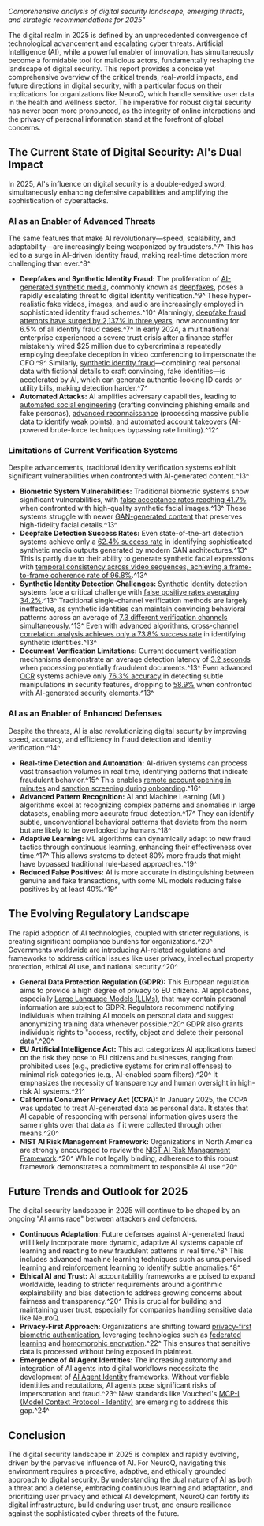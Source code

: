 
*Comprehensive analysis of digital security landscape, emerging threats, and strategic recommendations for 2025"*


The digital realm in 2025 is defined by an unprecedented convergence of technological advancement and escalating cyber threats. Artificial Intelligence (AI), while a powerful enabler of innovation, has simultaneously become a formidable tool for malicious actors, fundamentally reshaping the landscape of digital security. This report provides a concise yet comprehensive overview of the critical trends, real-world impacts, and future directions in digital security, with a particular focus on their implications for organizations like NeuroQ, which handle sensitive user data in the health and wellness sector. The imperative for robust digital security has never been more pronounced, as the integrity of online interactions and the privacy of personal information stand at the forefront of global concerns.

## The Current State of Digital Security: AI's Dual Impact

In 2025, AI's influence on digital security is a double-edged sword, simultaneously enhancing defensive capabilities and amplifying the sophistication of cyberattacks.

### AI as an Enabler of Advanced Threats

The same features that make AI revolutionary—speed, scalability, and adaptability—are increasingly being weaponized by fraudsters.^7^ This has led to a surge in AI-driven identity fraud, making real-time detection more challenging than ever.^8^

* **Deepfakes and Synthetic Identity Fraud:** The proliferation of [AI-generated synthetic media](https://www.fbi.gov/news/stories/deepfakes-a-growing-threat), commonly known as [deepfakes](https://www.fbi.gov/news/stories/deepfakes-a-growing-threat), poses a rapidly escalating threat to digital identity verification.^9^ These hyper-realistic fake videos, images, and audio are increasingly employed in sophisticated identity fraud schemes.^10^ Alarmingly, [deepfake fraud attempts have surged by 2,137% in three years](https://www.onfido.com/resources/blog/deepfake-fraud-statistics/), now accounting for 6.5% of all identity fraud cases.^7^ In early 2024, a multinational enterprise experienced a severe trust crisis after a finance staffer mistakenly wired $25 million due to cybercriminals repeatedly employing deepfake deception in video conferencing to impersonate the CFO.^9^ Similarly, [synthetic identity fraud](https://www.experian.com/blogs/insights/2023/02/what-is-synthetic-identity-fraud/)—combining real personal data with fictional details to craft convincing, fake identities—is accelerated by AI, which can generate authentic-looking ID cards or utility bills, making detection harder.^7^
* **Automated Attacks:** AI amplifies adversary capabilities, leading to [automated social engineering](https://www.mitiga.io/blog/the-rising-threat-of-ai-enabled-adversaries) (crafting convincing phishing emails and fake personas), [advanced reconnaissance](https://www.mitiga.io/blog/the-rising-threat-of-ai-enabled-adversaries) (processing massive public data to identify weak points), and [automated account takeovers](https://www.mitiga.io/blog/the-rising-threat-of-ai-enabled-adversaries) (AI-powered brute-force techniques bypassing rate limiting).^12^

### Limitations of Current Verification Systems

Despite advancements, traditional identity verification systems exhibit significant vulnerabilities when confronted with AI-generated content.^13^

* **Biometric System Vulnerabilities:** Traditional biometric systems show significant vulnerabilities, with [false acceptance rates reaching 41.7%](https://www.researchgate.net/publication/388842760_The_Evolution_of_Identity_Security_in_the_Age_of_AI_Challenges_and_Solutions) when confronted with high-quality synthetic facial images.^13^ These systems struggle with newer [GAN-generated content](https://www.ibm.com/cloud/learn/generative-adversarial-networks) that preserves high-fidelity facial details.^13^
* **Deepfake Detection Success Rates:** Even state-of-the-art detection systems achieve only a [62.4% success rate](https://www.onfido.com/resources/blog/deepfake-fraud-statistics/) in identifying sophisticated synthetic media outputs generated by modern GAN architectures.^13^ This is partly due to their ability to generate synthetic facial expressions with [temporal consistency across video sequences, achieving a frame-to-frame coherence rate of 96.8%](https://www.researchgate.net/publication/388842760_The_Evolution_of_Identity_Security_in_the_Age_of_AI_Challenges_and_Solutions).^13^
* **Synthetic Identity Detection Challenges:** Synthetic identity detection systems face a critical challenge with [false positive rates averaging 34.2%](https://www.researchgate.net/publication/388842760_The_Evolution_of_Identity_Security_in_the_Age_of_AI_Challenges_and_Solutions).^13^ Traditional single-channel verification methods are largely ineffective, as synthetic identities can maintain convincing behavioral patterns across an average of [7.3 different verification channels simultaneously](https://www.researchgate.net/publication/388842760_The_Evolution_of_Identity_Security_in_the_Age_of_AI_Challenges_and_Solutions).^13^ Even with advanced algorithms, [cross-channel correlation analysis achieves only a 73.8% success rate](https://www.researchgate.net/publication/388842760_The_Evolution_of_Identity_Security_in_the_Age_of_AI_Challenges_and_Solutions) in identifying synthetic identities.^13^
* **Document Verification Limitations:** Current document verification mechanisms demonstrate an average detection latency of [3.2 seconds](https://www.researchgate.net/publication/388842760_The_Evolution_of_Identity_Security_in_the_Age_of_AI_Challenges_and_Solutions) when processing potentially fraudulent documents.^13^ Even advanced [OCR](https://www.ibm.com/cloud/learn/optical-character-recognition) systems achieve only [76.3% accuracy](https://www.researchgate.net/publication/388842760_The_Evolution_of_Identity_Security_in_the_Age_of_AI_Challenges_and_Solutions) in detecting subtle manipulations in security features, dropping to [58.9%](https://www.researchgate.net/publication/388842760_The_Evolution_of_Identity_Security_in_the_Age_of_AI_Challenges_and_Solutions) when confronted with AI-generated security elements.^13^

### AI as an Enabler of Enhanced Defenses

Despite the threats, AI is also revolutionizing digital security by improving speed, accuracy, and efficiency in fraud detection and identity verification.^14^

* **Real-time Detection and Automation:** AI-driven systems can process vast transaction volumes in real time, identifying patterns that indicate fraudulent behavior.^15^ This enables [remote account opening in minutes](https://www.unaligned.io/p/ai-in-digital-identity-verification) and [sanction screening during onboarding](https://www.unaligned.io/p/ai-in-digital-identity-verification).^16^
* **Advanced Pattern Recognition:** AI and Machine Learning (ML) algorithms excel at recognizing complex patterns and anomalies in large datasets, enabling more accurate fraud detection.^17^ They can identify subtle, unconventional behavioral patterns that deviate from the norm but are likely to be overlooked by humans.^18^
* **Adaptive Learning:** ML algorithms can dynamically adapt to new fraud tactics through continuous learning, enhancing their effectiveness over time.^17^ This allows systems to detect 80% more frauds that might have bypassed traditional rule-based approaches.^19^
* **Reduced False Positives:** AI is more accurate in distinguishing between genuine and fake transactions, with some ML models reducing false positives by at least 40%.^19^

## The Evolving Regulatory Landscape

The rapid adoption of AI technologies, coupled with stricter regulations, is creating significant compliance burdens for organizations.^20^ Governments worldwide are introducing AI-related regulations and frameworks to address critical issues like user privacy, intellectual property protection, ethical AI use, and national security.^20^

* **General Data Protection Regulation (GDPR):** This European regulation aims to provide a high degree of privacy to EU citizens. AI applications, especially [Large Language Models (LLMs)](https://www.ibm.com/cloud/learn/large-language-models), that may contain personal information are subject to GDPR. Regulators recommend notifying individuals when training AI models on personal data and suggest anonymizing training data whenever possible.^20^ GDPR also grants individuals rights to "access, rectify, object and delete their personal data".^20^
* **EU Artificial Intelligence Act:** This act categorizes AI applications based on the risk they pose to EU citizens and businesses, ranging from prohibited uses (e.g., predictive systems for criminal offenses) to minimal risk categories (e.g., AI-enabled spam filters).^20^ It emphasizes the necessity of transparency and human oversight in high-risk AI systems.^21^
* **California Consumer Privacy Act (CCPA):** In January 2025, the CCPA was updated to treat AI-generated data as personal data. It states that AI capable of responding with personal information gives users the same rights over that data as if it were collected through other means.^20^
* **NIST AI Risk Management Framework:** Organizations in North America are strongly encouraged to review the [NIST AI Risk Management Framework](https://www.nist.gov/artificial-intelligence/ai-risk-management-framework).^20^ While not legally binding, adherence to this robust framework demonstrates a commitment to responsible AI use.^20^

## Future Trends and Outlook for 2025

The digital security landscape in 2025 will continue to be shaped by an ongoing "AI arms race" between attackers and defenders.

* **Continuous Adaptation:** Future defenses against AI-generated fraud will likely incorporate more dynamic, adaptive AI systems capable of learning and reacting to new fraudulent patterns in real time.^8^ This includes advanced machine learning techniques such as unsupervised learning and reinforcement learning to identify subtle anomalies.^8^
* **Ethical AI and Trust:** AI accountability frameworks are poised to expand worldwide, leading to stricter requirements around algorithmic explainability and bias detection to address growing concerns about fairness and transparency.^20^ This is crucial for building and maintaining user trust, especially for companies handling sensitive data like NeuroQ.
* **Privacy-First Approach:** Organizations are shifting toward [privacy-first biometric authentication](https://www.identity.com/the-intersection-of-artificial-intelligence-ai-and-biometrics/), leveraging technologies such as [federated learning](https://www.ibm.com/cloud/learn/federated-learning) and [homomorphic encryption](https://www.ibm.com/topics/homomorphic-encryption).^22^ This ensures that sensitive data is processed without being exposed in plaintext.
* **Emergence of AI Agent Identities:** The increasing autonomy and integration of AI agents into digital workflows necessitate the development of [AI Agent Identity](https://www.vouched.com/blog/vouched-introduces-mcp-identity-protocol-for-secure-ai-agent-identity) frameworks. Without verifiable identities and reputations, AI agents pose significant risks of impersonation and fraud.^23^ New standards like Vouched's [MCP-I (Model Context Protocol - Identity)](https://www.vouched.com/blog/vouched-introduces-mcp-identity-protocol-for-secure-ai-agent-identity) are emerging to address this gap.^24^

## Conclusion

The digital security landscape in 2025 is complex and rapidly evolving, driven by the pervasive influence of AI. For NeuroQ, navigating this environment requires a proactive, adaptive, and ethically grounded approach to digital security. By understanding the dual nature of AI as both a threat and a defense, embracing continuous learning and adaptation, and prioritizing user privacy and ethical AI development, NeuroQ can fortify its digital infrastructure, build enduring user trust, and ensure resilience against the sophisticated cyber threats of the future. 
